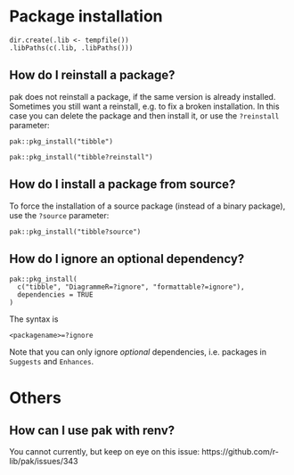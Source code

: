 
# Package installation

```asciicast
dir.create(.lib <- tempfile())
.libPaths(c(.lib, .libPaths()))
```

## How do I reinstall a package?

pak does not reinstall a package, if the same version is already installed.
Sometimes you still want a reinstall, e.g. to fix a broken installation.
In this case you can delete the package and then install it, or use the
`?reinstall` parameter:

```asciicast
pak::pkg_install("tibble")
```

```asciicast
pak::pkg_install("tibble?reinstall")
```

## How do I install a package from source?

To force the installation of a source package (instead of a binary
package), use the `?source` parameter:

```asciicast
pak::pkg_install("tibble?source")
```

## How do I ignore an optional dependency?

```asciicast
pak::pkg_install(
  c("tibble", "DiagrammeR=?ignore", "formattable?=ignore"),
  dependencies = TRUE
)
```

The syntax is
```
<packagename>=?ignore
```

Note that you can only ignore _optional_ dependencies, i.e. packages in
`Suggests` and `Enhances`.

# Others

## How can I use pak with renv?

You cannot currently, but keep on eye on this issue:
https://github.com/r-lib/pak/issues/343
